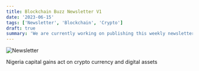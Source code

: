 ```yaml
---
title: Blockchain Buzz Newsletter V1
date: '2023-06-15'
tags: ['Newsletter', 'Blockchain', 'Crypto']
draft: true
summary: 'We are currently working on publishing this weekly newsletter that highlights the buzz in the blockchain and crypto space'
---
```


![Newsletter](/static/images/canada/newsletter-june.jpg)

Nigeria capital gains act on crypto currency and digital assets
